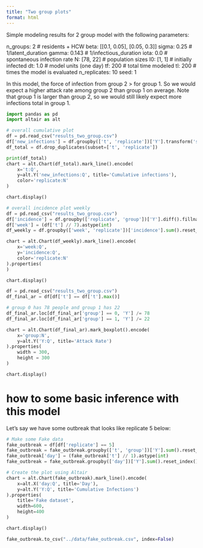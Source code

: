 ```yaml
---
title: "Two group plots"
format: html
---
```


Simple modeling results for 2 group model with the following parameters:

  n_groups: 2    # residents + HCW
  beta: [[0.1, 0.05], [0.05, 0.3]]
  sigma: 0.25    # 1/latent_duration
  gamma: 0.143   # 1/infectious_duration
  iota: 0.0      # spontaneous infection rate
  N: [78, 22]    # population sizes
  I0: [1, 1]     # initially infected
  dt: 1.0        # model units (one day)
  tf: 200        # total time modeled
  tl: 200        # times the model is evaluated
  n_replicates: 10
  seed: 1

In this model, the force of infection from group 2 > for group 1. So we would expect a higher attack rate among group 2 than group 1 on average. Note that group 1 is larger than group 2, so we would still likely expect more infections total in group 1.

```python
import pandas as pd
import altair as alt

# overall cumulative plot
df = pd.read_csv("results_two_group.csv")
df['new_infections'] = df.groupby(['t', 'replicate'])['Y'].transform('sum')
df_total = df.drop_duplicates(subset=['t', 'replicate'])

print(df_total)
chart = alt.Chart(df_total).mark_line().encode(
    x='t:Q',
    y=alt.Y('new_infections:Q', title='Cumulative infections'),
    color='replicate:N'
)

chart.display()
```

```python
# overall incidence plot weekly
df = pd.read_csv("results_two_group.csv")
df['incidence'] = df.groupby(['replicate', 'group'])['Y'].diff().fillna(0)
df['week'] = (df['t'] // 7).astype(int)
df_weekly = df.groupby(['week', 'replicate'])['incidence'].sum().reset_index()

chart = alt.Chart(df_weekly).mark_line().encode(
    x='week:Q',
    y='incidence:Q',
    color='replicate:N'
).properties(
)

chart.display()

```


```python

df = pd.read_csv("results_two_group.csv")
df_final_ar = df[df['t'] == df['t'].max()]

# group 0 has 78 people and group 1 has 22
df_final_ar.loc[df_final_ar['group'] == 0, 'Y'] /= 78
df_final_ar.loc[df_final_ar['group'] == 1, 'Y'] /= 22

chart = alt.Chart(df_final_ar).mark_boxplot().encode(
    x='group:N',
    y=alt.Y('Y:Q', title='Attack Rate')
).properties(
    width = 300,
    height = 300
)

chart.display()


```

# how to some basic inference with this model

Let's say we have some outbreak that looks like replicate 5 below:

```python

# Make some Fake data
fake_outbreak = df[df['replicate'] == 5]
fake_outbreak = fake_outbreak.groupby(['t', 'group'])['Y'].sum().reset_index()
fake_outbreak['day'] = (fake_outbreak['t'] // 1).astype(int)
fake_outbreak = fake_outbreak.groupby(['day'])['Y'].sum().reset_index()

# Create the plot using Altair
chart = alt.Chart(fake_outbreak).mark_line().encode(
    x=alt.X('day:Q', title='Day'),
    y=alt.Y('Y:Q', title='Cumulative Infections')
).properties(
    title='Fake dataset',
    width=600,
    height=400
)

chart.display()

fake_outbreak.to_csv("../data/fake_outbreak.csv", index=False)
```
